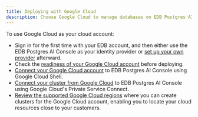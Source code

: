 ```yaml
---
title: Deploying with Google Cloud
description: Choose Google Cloud to manage databases on EDB Postgres AI Cloud Service.
---
```


To use Google Cloud as your cloud account:

- Sign in for the first time with your EDB account, and then either use the EDB Postgres AI Console as your identity provider or [set up your own provider](/biganimal/latest/getting_started/identity_provider/) afterward. 
- Check the [readiness of your Google Cloud account](/biganimal/latest/getting_started/preparing_cloud_account/preparing_gcp/) before deploying. 
- [Connect your Google Cloud account](/biganimal/latest/getting_started/02_connecting_to_your_cloud/connecting_gcp/) to EDB Postgres AI Console using Google Cloud Shell. 
- [Connect your cluster from Google Cloud](/biganimal/latest/using_cluster/02_connecting_your_cluster/connecting_from_gcp/) to EDB Postgres AI Console using Google Cloud's Private Service Connect. 
- [Review the supported Google Cloud regions](/biganimal/latest/overview/03a_region_support/#google-cloud-regions) where you can create clusters for the Google Cloud account, enabling you to locate your cloud resources close to your customers.